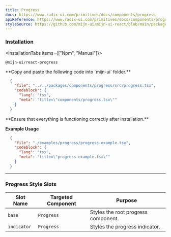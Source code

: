 ```yaml
---
title: Progress
docs: https://www.radix-ui.com/primitives/docs/components/progress
apiReference: https://www.radix-ui.com/primitives/docs/components/progress#api-reference
styleSource: https://github.com/mijn-ui/mijn-ui-react/blob/main/packages/theme/src/components/progress.ts
---
```



<ComponentPreview>
  <ProgressExample />
</ComponentPreview>

### Installation

<InstallationTabs items={["Npm", "Manual"]}>
  <InstallationTabsContent value="Npm">
  ```package-install
  @mijn-ui/react-progress
  ```
  </InstallationTabsContent>
  <InstallationTabsContent value="Manual">
  <Steps>
  <Step>
  **Copy and paste the following code into `mijn-ui` folder.**
 
  ```json doc-gen:file
    {
      "file": "../../packages/components/progress/src/progress.tsx",
      "codeblock": {
        "lang": "tsx",
        "meta": "title=\"components/progress.tsx\""
      }
    }
  ```
  </Step>
  
  <Step>
  **Ensure that everything is functioning correctly after installation.**
  </Step>
</Steps>
</InstallationTabsContent>
</InstallationTabs>

**Example Usage**

```json doc-gen:file
  {
    "file": "./examples/progress/progress-example.tsx",
    "codeblock": {
      "lang": "tsx",
      "meta": "title=\"progress-example.tsx\""
    }
  }
```

---

### Progress Style Slots

| **Slot Name**    | **Targeted Component** | **Purpose**                                      |
|-------------------|------------------------|-------------------------------------------------|
| `base`           | `Progress`            | Styles the root progress component.             |
| `indicator`      | `Progress`            | Styles the progress indicator.                  |
